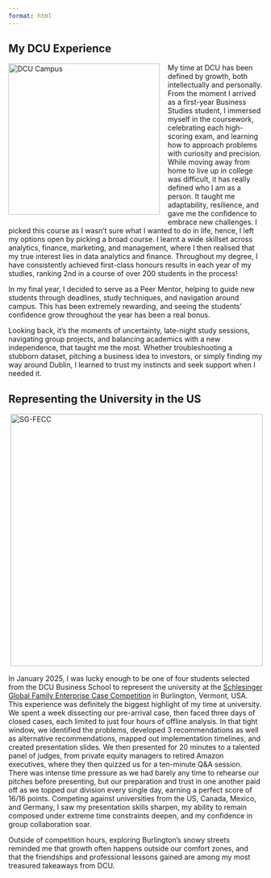 ```yaml
---
format: html
---
```


<style>
  .float-left {
    float: left;
    width: 300px;
    margin: 0 1rem 1rem 0;
    object-fit: cover;
  }
  .float-right {
    float: right;
    width: 500px;
    margin: 0 0 1rem 1rem;
    object-fit: cover;
  }
  .clearfix::after {
    content: "";
    display: block;
    clear: both;
  }
</style>

## My DCU Experience
<img src="experience_images/dcu_experience.jpeg" alt="DCU Campus" class="float-left bordered-image"/>

My time at DCU has been defined by growth, both intellectually and personally. From the moment I arrived as a first-year Business Studies student, I immersed myself in the coursework, celebrating each high-scoring exam, and learning how to approach problems with curiosity and precision. While moving away from home to live up in college was difficult, it has really defined who I am as a person. It taught me adaptability, resilience, and gave me the confidence to embrace new challenges. I picked this course as I wasn't sure what I wanted to do in life, hence, I left my options open by picking a broad course. I learnt a wide skillset across analytics, finance, marketing, and management, where I then realised that my true interest lies in data analytics and finance. Throughout my degree, I have consistently achieved first-class honours results in each year of my studies, ranking 2nd in a course of over 200 students in the process!

In my final year, I decided to serve as a Peer Mentor, helping to guide new students through deadlines, study techniques, and navigation around campus. This has been extremely rewarding, and seeing the students' confidence grow throughout the year has been a real bonus.

Looking back, it's the moments of uncertainty, late-night study sessions, navigating group projects, and balancing academics with a new independence, that taught me the most. Whether troubleshooting a stubborn dataset, pitching a business idea to investors, or simply finding my way around Dublin, I learned to trust my instincts and seek support when I needed it.




 
## Representing the University in the US

<img src="experience_images/sgfecc.jpeg" alt="SG-FECC" class="float-right bordered-image"/>

In January 2025, I was lucky enough to be one of four students selected from the DCU Business School to represent the university at the [Schlesinger Global Family Enterprise Case Competition](https://site.uvm.edu/sgfecc/about/) in Burlington, Vermont, USA. This experience was definitely the biggest highlight of my time at university. We spent a week dissecting our pre-arrival case, then faced three days of closed cases, each limited to just four hours of offline analysis. In that tight window, we identified the problems, developed 3 recommendations as well as alternative recommendations, mapped out implementation timelines, and created presentation slides. We then presented for 20 minutes to a talented panel of judges, from private equity managers to retired Amazon executives, where they then quizzed us for a ten-minute Q&A session. There was intense time pressure as we had barely any time to rehearse our pitches before presenting, but our preparation and trust in one another paid off as we topped our division every single day, earning a perfect score of 16/16 points. Competing against universities from the US, Canada, Mexico, and Germany, I saw my presentation skills sharpen, my ability to remain composed under extreme time constraints deepen, and my confidence in group collaboration soar.

Outside of competition hours, exploring Burlington's snowy streets reminded me that growth often happens outside our comfort zones, and that the friendships and professional lessons gained are among my most treasured takeaways from DCU.